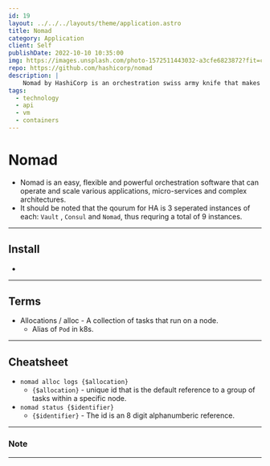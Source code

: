 ```yaml
---
id: 19
layout: ../../../layouts/theme/application.astro
title: Nomad
category: Application
client: Self
publishDate: 2022-10-10 10:35:00
img: https://images.unsplash.com/photo-1572511443032-a3cfe6823872?fit=crop&w=1400&h=700&q=75
repo: https://github.com/hashicorp/nomad
description: |
    Nomad by HashiCorp is an orchestration swiss army knife that makes container management extremely flexible and easy.
tags:
  - technology
  - api
  - vm
  - containers
---
```


# Nomad
- Nomad is an easy, flexible and powerful orchestration software that can operate and scale various applications, micro-services and complex architectures.
- It should be noted that the qourum for HA is 3 seperated instances of each: `Vault` , `Consul` and `Nomad`, thus requring a total of 9 instances.

* * *

## Install
- 

* * *

## Terms
- Allocations / alloc - A collection of tasks that run on a node. 
    - Alias of `Pod` in k8s.

* * *

## Cheatsheet
- `nomad alloc logs {$allocation}`
    - `{$allocation}` - unique id that is the default reference to a group of tasks within a specific node.
- `nomad status {$identifier}`
    - `{$identifier}` - The id is an 8 digit alphanumberic reference.

* * *
### Note

* * *